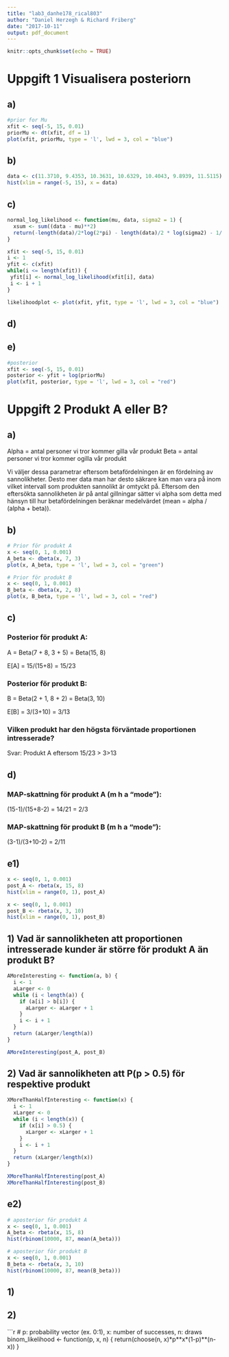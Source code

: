 ```yaml
---
title: "lab3_danhe178_rical803"
author: "Daniel Herzegh & Richard Friberg"
date: "2017-10-11"
output: pdf_document
---
```


```r
knitr::opts_chunk$set(echo = TRUE)
```

# Uppgift 1 Visualisera posteriorn

## a)
```r

#prior for Mu
xfit <- seq(-5, 15, 0.01)
priorMu <- dt(xfit, df = 1)
plot(xfit, priorMu, type = 'l', lwd = 3, col = "blue")
```

## b)
```r

data <- c(11.3710, 9.4353, 10.3631, 10.6329, 10.4043, 9.8939, 11.5115)
hist(xlim = range(-5, 15), x = data)

```

## c)
```r
normal_log_likelihood <- function(mu, data, sigma2 = 1) {
  xsum <- sum((data - mu)**2)
  return(-length(data)/2*log(2*pi) - length(data)/2 * log(sigma2) - 1/(2 * sigma2) * xsum)
}

xfit <- seq(-5, 15, 0.01)
i <- 1
yfit <- c(xfit)
while(i <= length(xfit)) {
 yfit[i] <- normal_log_likelihood(xfit[i], data)
 i <- i + 1
}

likelihoodplot <- plot(xfit, yfit, type = 'l', lwd = 3, col = "blue")
```

## d) 


## e)
```r
#posterior
xfit <- seq(-5, 15, 0.01)
posterior <- yfit + log(priorMu)
plot(xfit, posterior, type = 'l', lwd = 3, col = "red")

```


# Uppgift 2 Produkt A eller B?

## a)
Alpha = antal personer vi tror kommer gilla vår produkt 
Beta = antal personer vi tror kommer ogilla vår produkt 

Vi väljer dessa parametrar eftersom betafördelningen är en fördelning av sannolikheter. Desto mer data man har desto säkrare kan man vara på inom vilket intervall som produkten sannolikt är omtyckt på. Eftersom den eftersökta sannolikheten är på antal gillningar sätter vi alpha som detta med hänsyn till hur betafördelningen beräknar medelvärdet (mean = alpha / (alpha + beta)).

## b)
```r
# Prior för produkt A
x <- seq(0, 1, 0.001)
A_beta <- dbeta(x, 7, 3)
plot(x, A_beta, type = 'l', lwd = 3, col = "green")
```

```r
# Prior för produkt B
x <- seq(0, 1, 0.001)
B_beta <- dbeta(x, 2, 8)
plot(x, B_beta, type = 'l', lwd = 3, col = "red")
```

## c)
### Posterior för produkt A:
A = Beta(7 + 8, 3 + 5) = Beta(15, 8)

E[A] = 15/(15+8) = 15/23

### Posterior för produkt B:
B = Beta(2 + 1, 8 + 2) = Beta(3, 10)

E[B] = 3/(3+10) = 3/13

### Vilken produkt har den högsta förväntade proportionen intresserade?

Svar: Produkt A eftersom 15/23 > 3>13


## d)
### MAP-skattning för produkt A (m h a "mode"):
(15-1)/(15+8-2) = 14/21 = 2/3

### MAP-skattning för produkt B (m h a "mode"):
(3-1)/(3+10-2) = 2/11


## e1)

```r
x <- seq(0, 1, 0.001)
post_A <- rbeta(x, 15, 8)
hist(xlim = range(0, 1), post_A)
```

```r
x <- seq(0, 1, 0.001)
post_B <- rbeta(x, 3, 10)
hist(xlim = range(0, 1), post_B)
```

## 1) Vad är sannolikheten att proportionen intresserade kunder är större för produkt A än produkt B?
```r
AMoreInteresting <- function(a, b) {
  i <- 1
  aLarger <- 0
  while (i < length(a)) {
    if (a[i] > b[i]) {
      aLarger <- aLarger + 1
    }
    i <- i + 1
  }
  return (aLarger/length(a))
}

AMoreInteresting(post_A, post_B)
```

## 2) Vad är sannolikheten att P(p > 0.5) för respektive produkt
```r
XMoreThanHalfInteresting <- function(x) {
  i <- 1
  xLarger <- 0
  while (i < length(x)) {
    if (x[i] > 0.5) {
      xLarger <- xLarger + 1
    }
    i <- i + 1
  }
  return (xLarger/length(x))
}

XMoreThanHalfInteresting(post_A)
XMoreThanHalfInteresting(post_B)
```


## e2)

```r
# aposterior för produkt A
x <- seq(0, 1, 0.001)
A_beta <- rbeta(x, 15, 8)
hist(rbinom(10000, 87, mean(A_beta)))
```

```r
# aposterior för produkt B
x <- seq(0, 1, 0.001)
B_beta <- rbeta(x, 3, 10)
hist(rbinom(10000, 87, mean(B_beta)))

```

## 1)

## 2)




```r
# p: probability vector (ex. 0:1), x: number of successes, n: draws 
binom_likelihood <- function(p, x, n) {
 return(choose(n, x)*p**x*(1-p)**(n-x)) 
}






